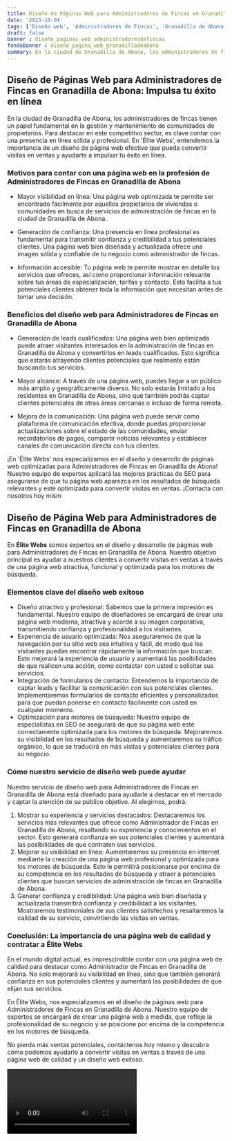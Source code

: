 ```yaml
---
title: Diseño de Páginas Web para Administradores de Fincas en Granadilla de Abona
date: '2023-10-04'
tags: ['Diseño web', 'Administradores de Fincas', 'Granadilla de Abona']
draft: false
banner : diseño_paginas_web_administradoresdefincas
fondoBanner : diseño_pagina_web_granadilladeabona
summary: En la ciudad de Granadilla de Abona, los administradores de fincas tienen un papel fundamental en la gestión y mantenimiento de comunidades de propietarios. Para destacar en este competitivo sector, es clave contar con una presencia en línea sólida y profesional. En 'Élite Webs', entendemos la importancia de un diseño de página web efectivo que pueda convertir visitas en ventas y ayudarte a impulsar tu éxito en línea.
---
```


## **Diseño de Páginas Web para Administradores de Fincas en Granadilla de Abona: Impulsa tu éxito en línea**

En la ciudad de Granadilla de Abona, los administradores de fincas tienen un papel fundamental en la gestión y mantenimiento de comunidades de propietarios. Para destacar en este competitivo sector, es clave contar con una presencia en línea sólida y profesional. En 'Élite Webs', entendemos la importancia de un diseño de página web efectivo que pueda convertir visitas en ventas y ayudarte a impulsar tu éxito en línea.

### **Motivos para contar con una página web en la profesión de Administradores de Fincas en Granadilla de Abona**

- Mayor visibilidad en línea: Una página web optimizada te permite ser encontrado fácilmente por aquellos propietarios de viviendas o comunidades en busca de servicios de administración de fincas en la ciudad de Granadilla de Abona.

- Generación de confianza: Una presencia en línea profesional es fundamental para transmitir confianza y credibilidad a tus potenciales clientes. Una página web bien diseñada y actualizada ofrece una imagen sólida y confiable de tu negocio como administrador de fincas.

- Información accesible: Tu página web te permite mostrar en detalle los servicios que ofreces, así como proporcionar información relevante sobre tus áreas de especialización, tarifas y contacto. Esto facilita a tus potenciales clientes obtener toda la información que necesitan antes de tomar una decisión.

### **Beneficios del diseño web para Administradores de Fincas en Granadilla de Abona**

- Generación de leads cualificados: Una página web bien optimizada puede atraer visitantes interesados en la administración de fincas en Granadilla de Abona y convertirlos en leads cualificados. Esto significa que estarás atrayendo clientes potenciales que realmente están buscando tus servicios.

- Mayor alcance: A través de una página web, puedes llegar a un público más amplio y geográficamente diverso. No solo estarás limitado a los residentes en Granadilla de Abona, sino que también podrás captar clientes potenciales de otras áreas cercanas o incluso de forma remota.

- Mejora de la comunicación: Una página web puede servir como plataforma de comunicación efectiva, donde puedas proporcionar actualizaciones sobre el estado de las comunidades, enviar recordatorios de pagos, compartir noticias relevantes y establecer canales de comunicación directa con tus clientes.

¡En 'Élite Webs' nos especializamos en el diseño y desarrollo de páginas web optimizadas para Administradores de Fincas en Granadilla de Abona! Nuestro equipo de expertos aplicará las mejores prácticas de SEO para asegurarse de que tu página web aparezca en los resultados de búsqueda relevantes y esté optimizada para convertir visitas en ventas. ¡Contacta con nosotros hoy mism

<GifSeo />

<Cta />

## Diseño de Página Web para Administradores de Fincas en Granadilla de Abona

En **Élite Webs** somos expertos en el diseño y desarrollo de páginas web para Administradores de Fincas en Granadilla de Abona. Nuestro objetivo principal es ayudar a nuestros clientes a convertir visitas en ventas a través de una página web atractiva, funcional y optimizada para los motores de búsqueda.

### Elementos clave del diseño web exitoso

- Diseño atractivo y profesional: Sabemos que la primera impresión es fundamental. Nuestro equipo de diseñadores se encargará de crear una página web moderna, atractiva y acorde a su imagen corporativa, transmitiendo confianza y profesionalidad a los visitantes.
- Experiencia de usuario optimizada: Nos aseguraremos de que la navegación por su sitio web sea intuitiva y fácil, de modo que los visitantes puedan encontrar rápidamente la información que buscan. Esto mejorará la experiencia de usuario y aumentará las posibilidades de que realicen una acción, como contactar con usted o solicitar sus servicios.
- Integración de formularios de contacto: Entendemos la importancia de captar leads y facilitar la comunicación con sus potenciales clientes. Implementaremos formularios de contacto eficientes y personalizados para que puedan ponerse en contacto fácilmente con usted en cualquier momento.
- Optimización para motores de búsqueda: Nuestro equipo de especialistas en SEO se asegurará de que su página web esté correctamente optimizada para los motores de búsqueda. Mejoraremos su visibilidad en los resultados de búsqueda y aumentaremos su tráfico orgánico, lo que se traducirá en más visitas y potenciales clientes para su negocio.

### Cómo nuestro servicio de diseño web puede ayudar

Nuestro servicio de diseño web para Administradores de Fincas en Granadilla de Abona está diseñado para ayudarle a destacar en el mercado y captar la atención de su público objetivo. Al elegirnos, podrá:

1. Mostrar su experiencia y servicios destacados: Destacaremos los servicios más relevantes que ofrece como Administrador de Fincas en Granadilla de Abona, resaltando su experiencia y conocimientos en el sector. Esto generará confianza en sus potenciales clientes y aumentará las posibilidades de que contraten sus servicios.
2. Mejorar su visibilidad en línea: Aumentaremos su presencia en internet mediante la creación de una página web profesional y optimizada para los motores de búsqueda. Esto le permitirá posicionarse por encima de su competencia en los resultados de búsqueda y atraer a potenciales clientes que buscan servicios de administración de fincas en Granadilla de Abona.
3. Generar confianza y credibilidad: Una página web bien diseñada y actualizada transmitirá confianza y credibilidad a los visitantes. Mostraremos testimoniales de sus clientes satisfechos y resaltaremos la calidad de su servicio, convirtiendo las visitas en ventas.

### Conclusión: La importancia de una página web de calidad y contratar a Élite Webs

En el mundo digital actual, es imprescindible contar con una página web de calidad para destacar como Administrador de Fincas en Granadilla de Abona. No solo mejorará su visibilidad en línea, sino que también generará confianza en sus potenciales clientes y aumentará las posibilidades de que elijan sus servicios.

En Élite Webs, nos especializamos en el diseño de páginas web para Administradores de Fincas en Granadilla de Abona. Nuestro equipo de expertos se encargará de crear una página web a medida, que refleje la profesionalidad de su negocio y se posicione por encima de la competencia en los motores de búsqueda.

No pierda más ventas potenciales, contáctenos hoy mismo y descubra cómo podemos ayudarlo a convertir visitas en ventas a través de una página web de calidad y un diseño web exitoso.

<Video />

<CtaBot job='Administradores de Fincas' city='Granadilla de Abona'/>

<Gmaps query='Granadilla de Abona+españa+maps' />